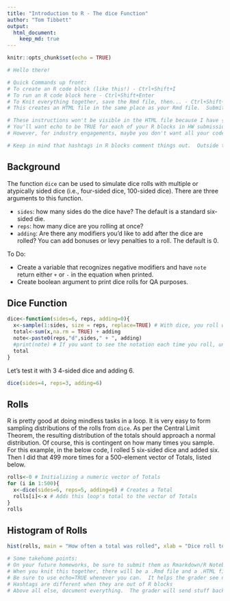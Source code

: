 ```yaml
---
title: "Introduction to R - The dice Function"
author: "Tom Tibbett"
output:
  html_document:
    keep_md: true
---
```


```r
knitr::opts_chunk$set(echo = TRUE)
```

```r
# Hello there!

# Quick Commands up front:
# To create an R code block (like this!) - Ctrl+Shift+I
# To run an R code block here - Ctrl+Shift+Enter
# To Knit everything together, save the Rmd file, then... - Ctrl+Shift+K
# This creates an HTML file in the same place as your Rmd file.  Submit both!

# These instructions won't be visible in the HTML file because I have {r, echo=FALSE}
# You'll want echo to be TRUE for each of your R blocks in HW submission unless stating otherwise
# However, for industry engagements, maybe you don't want all your code out there. The option's there!

# Keep in mind that hashtags in R blocks comment things out.  Outside the blocks, they denote headers!
```

## Background
The function ```dice``` can be used to simulate dice rolls with multiple or atypically sided dice (i.e., four-sided dice, 100-sided dice).  There are three arguments to this function.

* ```sides```: how many sides do the dice have?  The default is a standard six-sided die.
* ```reps```: how many dice are you rolling at once?
* ```adding```: Are there any modifiers you'd like to add after the dice are rolled?  You can add bonuses or levy penalties to a roll. The default is 0.

To Do:

* Create a variable that recognizes negative modifiers and have ```note``` return either ```+``` or ```-``` in the equation when printed.
* Create boolean argument to print dice rolls for QA purposes.

## Dice Function

```r
dice<-function(sides=6, reps, adding=0){
  x<-sample(1:sides, size = reps, replace=TRUE) # With dice, you roll with replacement
  total<-sum(x,na.rm = TRUE) + adding
  note<-paste0(reps,"d",sides," + ", adding)
  #print(note) # If you want to see the notation each time you roll, uncomment this part.
  total
}
```

Let's test it with 3 4-sided dice and adding 6.

```r
dice(sides=4, reps=3, adding=6)
```

## Rolls

R is pretty good at doing mindless tasks in a loop.  It is very easy to form sampling distributions of the rolls from ```dice```.  As per the Central Limit Theorem, the resulting distribution of the totals should approach a normal distribution.  Of course, this is contingent on how many times you sample.  For this example, in the below code, I rolled 5 six-sided dice and added six.  Then I did that 499 more times for a 500-element vector of Totals, listed below.

```r
rolls<-0 # Initializing a numeric vector of Totals
for (i in 1:500){
  x<-dice(sides=6, reps=5, adding=6) # Creates a Total
  rolls[i]<-x # Adds this loop's total to the vector of Totals
}
rolls
```

## Histogram of Rolls

```r
hist(rolls, main = "How often a total was rolled", xlab = "Dice roll total", col = "darkgreen")
```

```r
# Some takehome points:
# On your future homeworks, be sure to submit them as Rmarkdown/R Notebook files
# When you knit this together, there will be a .Rmd file and a .HTML file.  Submit both!
# Be sure to use echo=TRUE whenever you can.  It helps the grader see not only your plots, but what you coded to get them.
# Hashtags are different when they are out of R blocks
# Above all else, document everything.  The grader will send stuff back with his/her own comments.
```